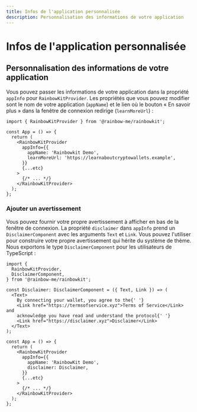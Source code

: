 ```yaml
---
title: Infos de l'application personnalisée
description: Personnalisation des informations de votre application
---
```


# Infos de l'application personnalisée

## Personnalisation des informations de votre application

Vous pouvez passer les informations de votre application dans la propriété `appInfo` pour `RainbowKitProvider`. Les propriétés que vous pouvez modifier sont le nom de votre application (`appName`) et le lien où le bouton « En savoir plus » dans la fenêtre de connexion redirige (`learnMoreUrl`) :

```tsx
import { RainbowKitProvider } from '@rainbow-me/rainbowkit';

const App = () => {
  return (
    <RainbowKitProvider
      appInfo={{
        appName: 'Rainbowkit Demo',
        learnMoreUrl: 'https://learnaboutcryptowallets.example',
      }}
      {...etc}
    >
      {/* ... */}
    </RainbowKitProvider>
  );
};
```

### Ajouter un avertissement

Vous pouvez fournir votre propre avertissement à afficher en bas de la fenêtre de connexion. La propriété `disclaimer` dans `appInfo` prend un `DisclaimerComponent` avec les arguments `Text` et `Link`. Vous pouvez l'utiliser pour construire votre propre avertissement qui hérite du système de thème. Nous exportons le type `DisclaimerComponent` pour les utilisateurs de TypeScript :

```tsx
import {
  RainbowKitProvider,
  DisclaimerComponent,
} from '@rainbow-me/rainbowkit';

const Disclaimer: DisclaimerComponent = ({ Text, Link }) => (
  <Text>
    By connecting your wallet, you agree to the{' '}
    <Link href="https://termsofservice.xyz">Terms of Service</Link> and
    acknowledge you have read and understand the protocol{' '}
    <Link href="https://disclaimer.xyz">Disclaimer</Link>
  </Text>
);

const App = () => {
  return (
    <RainbowKitProvider
      appInfo={{
        appName: 'RainbowKit Demo',
        disclaimer: Disclaimer,
      }}
      {...etc}
    >
      {/* ... */}
    </RainbowKitProvider>
  );
};
```
